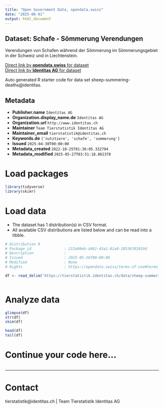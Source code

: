 ```yaml
---
title: "Open Government Data, opendata.swiss"
date: "2025-06-01"
output: html_document
---
```


## Dataset: Schafe - Sömmerung Verendungen

Verendungen von Schafen während der Sömmerung im Sömmerungsgebiet in der Schweiz und in Liechtenstein.

[Direct link by **opendata.swiss** for dataset](https://opendata.swiss/de/dataset/schafe-sommerung-abgange)<br>
[Direct link by **Identitas AG** for dataset](https://tierstatistik.identitas.ch/)

Auto generated R starter code for data set sheep-summering-deaths@identitas.

## Metadata

- **Publisher.name** `Identitas AG`
- **Organization.display_name.de** `Identitas AG`
- **Organization.url** `http://www.identitas.ch`
- **Maintainer** `Team Tierstatistik Identitas AG`
- **Maintainer_email** `tierstatistik@identitas.ch`
- **Keywords.de** `['nutztiere', 'schafe', 'sommerung']`
- **Issued** `2025-04-30T00:00:00`
- **Metadata_created** `2022-10-25T01:36:05.332794`
- **Metadata_modified** `2025-05-27T03:51:18.862378`


# Load packages

```r

library(tidyverse)
library(skimr)

```

# Load data

-   The dataset has 1 distribution(s) in CSV format.
-   All available CSV distributions are listed below and can be read into a tibble.

```r

# Distribution 0
# Package_id               : 213a08eb-a962-43a1-81a9-28536782019d
# Description              : 
# Issued                   : 2025-05-26T00:00:00
# Modified                 : None
# Rights                   : https://opendata.swiss/terms-of-use#terms_by

df <- read_delim('https://tierstatistik.identitas.ch/data/sheep-summering-deaths.csv')



```

# Analyze data

```r

glimpse(df)
str(df)
skim(df)

head(df)
tail(df)

```

# Continue your code here...

```r

```

------------------------------------------------------------------------

# Contact

tierstatistik@identitas.ch | Team Tierstatistik Identitas AG
